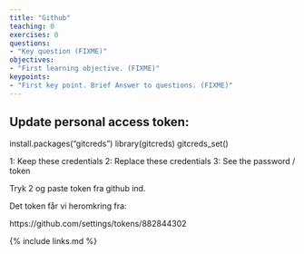 ```yaml
---
title: "Github"
teaching: 0
exercises: 0
questions:
- "Key question (FIXME)"
objectives:
- "First learning objective. (FIXME)"
keypoints:
- "First key point. Brief Answer to questions. (FIXME)"
---
```


## Update personal access token:

install.packages("gitcreds")
library(gitcreds)
gitcreds_set()

1: Keep these credentials
2: Replace these credentials
3: See the password / token

Tryk 2 og paste token fra github ind.

Det token får vi heromkring fra:

https://github.com/settings/tokens/882844302

{% include links.md %}
